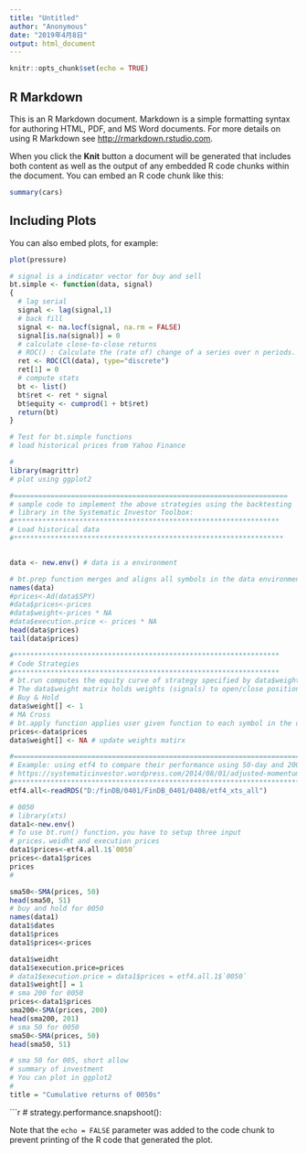 ---
title: "Untitled"
author: "Anonymous"
date: "2019年4月8日"
output: html_document
---

```{r setup, include=FALSE}
knitr::opts_chunk$set(echo = TRUE)
```

## R Markdown

This is an R Markdown document. Markdown is a simple formatting syntax for authoring HTML, PDF, and MS Word documents. For more details on using R Markdown see <http://rmarkdown.rstudio.com>.

When you click the **Knit** button a document will be generated that includes both content as well as the output of any embedded R code chunks within the document. You can embed an R code chunk like this:

```{r cars}
summary(cars)
```

## Including Plots

You can also embed plots, for example:

```{r pressure, echo=FALSE}
plot(pressure)
```
```{r}
# signal is a indicator vector for buy and sell
bt.simple <- function(data, signal)
{
  # lag serial
  signal <- lag(signal,1)
  # back fill
  signal <- na.locf(signal, na.rm = FALSE)
  signal[is.na(signal)] = 0
  # calculate close-to-close returns
  # ROC() : Calculate the (rate of) change of a series over n periods.
  ret <- ROC(Cl(data), type="discrete")
  ret[1] = 0
  # compute stats
  bt <- list()
  bt$ret <- ret * signal 
  bt$equity <- cumprod(1 + bt$ret)
  return(bt)
}
```
```{r}
# Test for bt.simple functions
# load historical prices from Yahoo Finance

```

```{r}
#
library(magrittr)
# plot using ggplot2 
```
```{r}
#===================================================================
# sample code to implement the above strategies using the backtesting 
# library in the Systematic Investor Toolbox:
#*****************************************************************
# Load historical data
#******************************************************************    


data <- new.env() # data is a environment

```
```{r}
# bt.prep function merges and aligns all symbols in the data environment
names(data)
#prices<-Ad(data$SPY)
#data$prices<-prices
#data$weight<-prices * NA
#data$execution.price <- prices * NA
head(data$prices)
tail(data$prices)
```
```{r}
#*****************************************************************
# Code Strategies
#*****************************************************************
# bt.run computes the equity curve of strategy specified by data$weight matrix. 
# The data$weight matrix holds weights (signals) to open/close positions
# Buy & Hold 
data$weight[] <- 1
# MA Cross
# bt.apply function applies user given function to each symbol in the data environment
prices<-data$prices
data$weight[] <- NA # update weights matirx

```

```{r}
#====================================================================================
# Example: using etf4 to compare their performance using 50-day and 200-day moving average investment strategy 
# https://systematicinvestor.wordpress.com/2014/08/01/adjusted-momentum/
#*************************************************************************************
etf4.all<-readRDS("D:/finDB/0401/FinDB_0401/0408/etf4_xts_all")
```
```{r}
# 0050
# library(xts)
data1<-new.env()
# To use bt.run() function，you have to setup three input
# prices，weidht and execution prices
data1$prices<-etf4.all.1$`0050`
prices<-data1$prices
prices
# 
```
```{r}
sma50<-SMA(prices, 50)
head(sma50, 51)
# buy and hold for 0050
names(data1)
data1$dates
data1$prices
data1$prices<-prices
```
```{r}
data1$weidht
data1$execution.price=prices
# data1$execution.price = data1$prices = etf4.all.1$`0050`
data1$weight[] = 1
# sma 200 for 0050
prices<-data1$prices
sma200<-SMA(prices, 200)
head(sma200, 201)
# sma 50 for 0050
sma50<-SMA(prices, 50)
head(sma50, 51)

# sma 50 for 005, short allow
# summary of investment
# You can plot in ggplot2
#
title = "Cumulative returns of 0050s"

```


```{r}
# strategy.performance.snapshoot(): 

Note that the `echo = FALSE` parameter was added to the code chunk to prevent printing of the R code that generated the plot.
